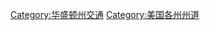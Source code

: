 {{catmore}}
{{US state highway categories}}

[[Category:华盛顿州交通|Category:华盛顿州交通]]
[[Category:美国各州州道|Category:美国各州州道]]